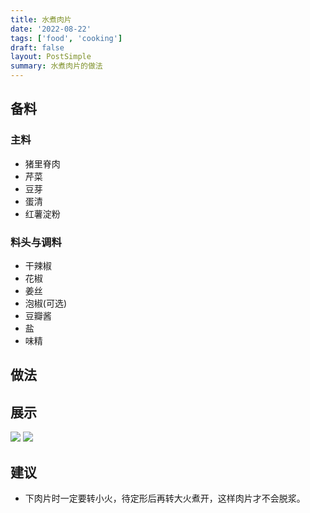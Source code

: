 ```yaml
---
title: 水煮肉片
date: '2022-08-22'
tags: ['food', 'cooking']
draft: false
layout: PostSimple
summary: 水煮肉片的做法
---
```


## 备料

### 主料

- 猪里脊肉
- 芹菜
- 豆芽
- 蛋清
- 红薯淀粉

### 料头与调料

- 干辣椒
- 花椒
- 姜丝
- 泡椒(可选)
- 豆瓣酱
- 盐
- 味精

## 做法

## 展示

![](https://raw.githubusercontent.com/apuppy/static/main/blog4036AC7A-07B9-4284-91FE-9189CCD0F1C8_1_105_c.jpeg)
![](https://raw.githubusercontent.com/apuppy/static/main/blog56E61C69-EF2D-4044-BB02-9FD987C29843_1_105_c.jpeg)

## 建议

- 下肉片时一定要转小火，待定形后再转大火煮开，这样肉片才不会脱浆。
